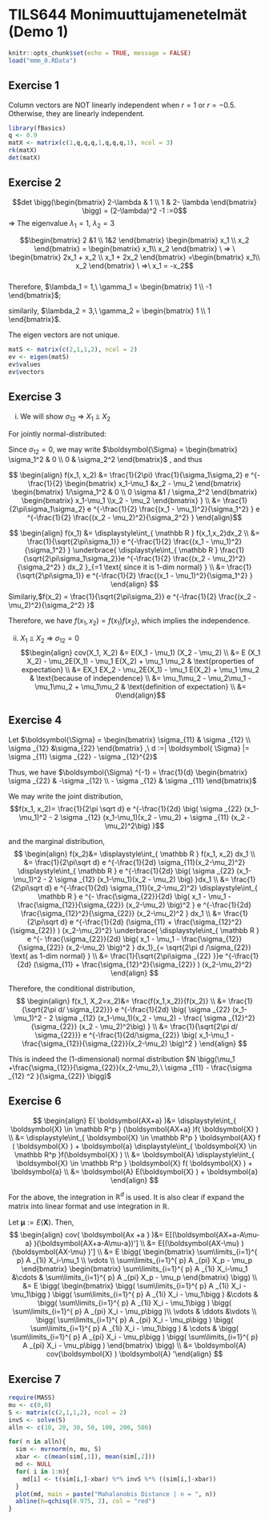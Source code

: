 # TILS644 Monimuuttujamenetelmät (Demo 1)

```r
knitr::opts_chunk$set(echo = TRUE, message = FALSE)
load("mmm_0.RData")
```

## Exercise 1
Column vectors are NOT linearly independent when $r = 1$ or $r=-0.5$. Otherwise, they are linearly independent.
```r
library(fBasics)
q <- 0.9
matX <- matrix(c(1,q,q,q,1,q,q,q,1), ncol = 3)
rk(matX)
det(matX)
``` 

## Exercise 2
$$det \bigg(\begin{bmatrix} 2-\lambda & 1 \\ 1 & 2- \lambda \end{bmatrix} \bigg) = (2-\lambda)^2 -1 :=0$$
⇒ The eigenvalue $\lambda_1 = 1,\ \lambda_2=  3$

$$\begin{bmatrix} 2 &1 \\ 1&2 \end{bmatrix} \begin{bmatrix} x_1 \\ x_2 \end{bmatrix} = \begin{bmatrix} x_1\\ x_2 \end{bmatrix} \  ⇒ \ \begin{bmatrix} 2x_1 + x_2 \\ x_1 + 2x_2  \end{bmatrix} =\begin{bmatrix} x_1\\ x_2 \end{bmatrix}  \ ⇒\ x_1 = -x_2$$  
Therefore,  $\lambda_1 = 1,\ \gamma_1 = \begin{bmatrix} 1 \\ -1 \end{bmatrix}$;

similarily, $\lambda_2 = 3,\ \gamma_2 = \begin{bmatrix} 1 \\ 1 \end{bmatrix}$.

The eigen vectors are not unique.

```r
matS <- matrix(c(2,1,1,2), ncol = 2)
ev <- eigen(matS)
ev$values
ev$vectors
``` 

## Exercise 3
(i) We will show $\sigma _{12} \ ⇒\  X_1 ⫫ X_2$

For jointly normal-distributed:

Since $\sigma_{12} = 0$, we may write $\boldsymbol{\Sigma} = \begin{bmatrix} \sigma_1^2 & 0 \\ 0 & \sigma_2^2 \end{bmatrix}$ , and thus

$$ \begin{align}   f(x_1, x_2) &= \frac{1}{2\pi} \frac{1}{\sigma_1\sigma_2}  e ^{-\frac{1}{2} \begin{bmatrix} x_1-\mu_1 &x_2 - \mu_2 \end{bmatrix} \begin{bmatrix} 1/\sigma_1^2 & 0 \\ 0 \sigma &1 / \sigma_2^2 \end{bmatrix}  \begin{bmatrix} x_1-\mu_1 \\x_2 - \mu_2 \end{bmatrix} }   \\ &= \frac{1}{2\pi\sigma_1\sigma_2}  e ^{-\frac{1}{2}  \frac{(x_1 - \mu_1)^2}{\sigma_1^2}  }  e ^{-\frac{1}{2}   \frac{(x_2 - \mu_2)^2}{\sigma_2^2}  } \end{align}$$

$$ \begin{align} f(x_1) &= \displaystyle\int_{ \mathbb R } f(x_1,x_2)dx_2  \\ &=  \frac{1}{\sqrt{2\pi\sigma_1}}  e ^{-\frac{1}{2}  \frac{(x_1 - \mu_1)^2}{\sigma_1^2}  } \underbrace{ \displaystyle\int_{ \mathbb R }  \frac{1}{\sqrt{2\pi\sigma_1\sigma_2}}e ^{-\frac{1}{2}   \frac{(x_2 - \mu_2)^2}{\sigma_2^2}  } dx_2 }_{=1 \text{ since it is 1-dim normal} }  \\ &= \frac{1}{\sqrt{2\pi\sigma_1}}  e ^{-\frac{1}{2}  \frac{(x_1 - \mu_1)^2}{\sigma_1^2}  } \end{align}  $$
Similariy,$f(x_2) = \frac{1}{\sqrt{2\pi\sigma_2}}  e ^{-\frac{1}{2}  \frac{(x_2 - \mu_2)^2}{\sigma_2^2}  }$

Therefore, we have $f(x_1,x_2) = f(x_1) f(x_2)$, which implies the independence.

(ii) $X_1 ⫫ X_2 \ ⇒\  \sigma_{12}=0$
$$\begin{align} cov(X_1, X_2) &= E(X_1 - \mu_1) (X_2 - \mu_2) \\ &=  E (X_1 X_2) - \mu_2E(X_1) - \mu_1 E(X_2) + \mu_1 \mu_2  & \text{properties of expectation} \\ &=  EX_1 EX_2  - \mu_2E(X_1) - \mu_1 E(X_2) + \mu_1 \mu_2   & \text{because of independence}  \\ &=  \mu_1\mu_2 - \mu_2\mu_1 - \mu_1\mu_2 + \mu_1\mu_2  & \text{definition of expectation} \\ &=  0\end{align}$$

## Exercise 4
Let $\boldsymbol{\Sigma} = \begin{bmatrix} \sigma_{11} & \sigma _{12} \\ \sigma _{12}  &\sigma_{22} \end{bmatrix} ,\ d :=| \boldsymbol{ \Sigma} |= \sigma _{11} \sigma _{22}  - \sigma _{12}^{2}$

Thus, we have $\boldsymbol{\Sigma} ^{-1} = \frac{1}{d} \begin{bmatrix} \sigma _{22} & -\sigma _{12} \\ - \sigma _{12} & \sigma _{11}  \end{bmatrix}$

We may write the joint distribution, 
$$f(x_1, x_2)= \frac{1}{2\pi \sqrt d} e ^{-\frac{1}{2d}  \big(  \sigma _{22} (x_1-\mu_1)^2 - 2 \sigma _{12} (x_1-\mu_1)(x_2 - \mu_2) + \sigma _{11} (x_2 - \mu_2)^2\big)  }$$

and the marginal distribution,
$$ \begin{align} f(x_2)&= \displaystyle\int_{ \mathbb R } f(x_1, x_2) dx_1 \\ &=  \frac{1}{2\pi\sqrt d} e ^{-\frac{1}{2d} \sigma_{11}(x_2-\mu_2)^2}   \displaystyle\int_{ \mathbb R } e ^{-\frac{1}{2d}  \big(  \sigma _{22} (x_1-\mu_1)^2 - 2 \sigma _{12} (x_1-\mu_1)(x_2 - \mu_2)  \big) }dx_1 \\ &= \frac{1}{2\pi\sqrt d} e ^{-\frac{1}{2d} \sigma_{11}(x_2-\mu_2)^2}  \displaystyle\int_{ \mathbb R } e ^{- \frac{\sigma_{22}}{2d}  \big( x_1 - \mu_1 - \frac{\sigma_{12}}{\sigma_{22}} (x_2-\mu_2) \big)^2 }  e ^{-\frac{1}{2d} \frac{\sigma_{12}^2}{\sigma_{22}} (x_2-\mu_2)^2 }  dx_1 \\ &=  \frac{1}{2\pi\sqrt d} e ^{-\frac{1}{2d} (\sigma_{11} + \frac{\sigma_{12}^2}{\sigma_{22}} ) (x_2-\mu_2)^2}  \underbrace{ \displaystyle\int_{ \mathbb R } e ^{- \frac{\sigma_{22}}{2d}  \big( x_1 - \mu_1 - \frac{\sigma_{12}}{\sigma_{22}} (x_2-\mu_2) \big)^2 } dx_1}_{= \sqrt{2\pi d /\sigma_{22}} \text{ as 1-dim normal} } \\ &=  \frac{1}{\sqrt{2\pi\sigma _{22} }}e ^{-\frac{1}{2d} (\sigma_{11} + \frac{\sigma_{12}^2}{\sigma_{22}} ) (x_2-\mu_2)^2}   \end{align}   $$ 

Therefore, the conditional distribution,
$$ \begin{align} f(x_1, X_2=x_2)&= \frac{f(x_1,x_2)}{f(x_2)} \\ &=  \frac{1}{\sqrt{2\pi d/ \sigma_{22}}} e ^{-\frac{1}{2d}  \big(  \sigma _{22} (x_1-\mu_1)^2 - 2 \sigma _{12} (x_1-\mu_1)(x_2 - \mu_2) - \frac{ \sigma _{12}^2}{\sigma_{22}} (x_2 - \mu_2)^2\big)  }  \\ &= \frac{1}{\sqrt{2\pi d/ \sigma_{22}}} e ^{-\frac{1}{2d/\sigma_{22}}  \big( x_1-\mu_1 - \frac{\sigma_{12}}{\sigma_{22}}(x_2-\mu_2)  \big)^2 }  \end{align}   $$ 

This is indeed the (1-dimensional) normal distribution $N \bigg(\mu_1 +\frac{\sigma_{12}}{\sigma_{22}}(x_2-\mu_2),\ \sigma _{11} - \frac{\sigma _{12} ^2 }{\sigma_{22}}  \bigg)$ 

## Exercise 6
$$ \begin{align} E( \boldsymbol{AX+a} )&= \displaystyle\int_{ \boldsymbol{X} \in \mathbb R^p } (\boldsymbol{AX+a} )f( \boldsymbol{X} )  \\ &=  \displaystyle\int_{ \boldsymbol{X} \in \mathbb R^p } \boldsymbol{AX} f ( \boldsymbol{X} ) + \boldsymbol{a} \displaystyle\int_{ \boldsymbol{X} \in \mathbb R^p }f(\boldsymbol{X} ) \\ &=  \boldsymbol{A} \displaystyle\int_{ \boldsymbol{X} \in \mathbb R^p } \boldsymbol{X} f( \boldsymbol{X} ) + \boldsymbol{a} \\ &=  \boldsymbol{A} E(\boldsymbol{X} ) + \boldsymbol{a}   \end{align}   $$

For the above, the integration in $\mathbb{R} ^d$ is used. It is also clear if expand the matrix into linear format and use integration in $\mathbb{R}$.

Let $\boldsymbol{\mu} := E(\boldsymbol{X} )$. Then, 
$$ \begin{align} cov( \boldsymbol{Ax +a } )&= E[(\boldsymbol{AX+a-A\mu-a} )(\boldsymbol{AX+a-A\mu-a})'] \\ &=  E[(\boldsymbol{AX-\mu} )(\boldsymbol{AX-\mu} )'] \\ &=  E  \bigg( \begin{bmatrix} \sum\limits_{i=1}^{ p}  A _{1i} X_i-\mu_1 \\ \vdots \\ \sum\limits_{i=1}^{ p}  A _{pi} X_p - \mu_p \end{bmatrix} \begin{bmatrix} \sum\limits_{i=1}^{ p}  A _{1i} X_i-\mu_1 &\cdots & \sum\limits_{i=1}^{ p}  A _{pi} X_p - \mu_p \end{bmatrix}  \bigg) \\ &=  E  \bigg( \begin{bmatrix}  \bigg( \sum\limits_{i=1}^{ p}  A _{1i} X_i - \mu_1\bigg )  \bigg( \sum\limits_{i=1}^{ p}  A _{1i} X_i - \mu_1\bigg ) &\cdots  & \bigg( \sum\limits_{i=1}^{ p}  A _{1i} X_i - \mu_1\bigg )  \bigg( \sum\limits_{i=1}^{ p}  A _{pi} X_i - \mu_p\bigg )\\ \vdots & \ddots  &\vdots \\ \bigg( \sum\limits_{i=1}^{ p}  A _{pi} X_i - \mu_p\bigg )  \bigg( \sum\limits_{i=1}^{ p}  A _{1i} X_i - \mu_1\bigg ) & \cdots & \bigg( \sum\limits_{i=1}^{ p}  A _{pi} X_i - \mu_p\bigg )  \bigg( \sum\limits_{i=1}^{ p}  A _{pi} X_i - \mu_p\bigg ) \end{bmatrix}  \bigg) \\ &=  \boldsymbol{A} cov(\boldsymbol{X} ) \boldsymbol{A} '\end{align}   $$  

## Exercise 7
```r
require(MASS)
mu <- c(0,0)
S <- matrix(c(2,1,1,2), ncol = 2)
invS <- solve(S)
alln <- c(10, 20, 30, 50, 100, 200, 500)

for( n in alln){
  sim <- mvrnorm(n, mu, S)
  xbar <- c(mean(sim[,1]), mean(sim[,2]))
  md <- NULL
  for( i in 1:n){
    md[i] <- t(sim[i,]-xbar) %*% invS %*% ((sim[i,]-xbar))
  }
  plot(md, main = paste("Mahalanobis Distance | n = ", n))
  abline(h=qchisq(0.975, 2), col = "red")
}

``` 